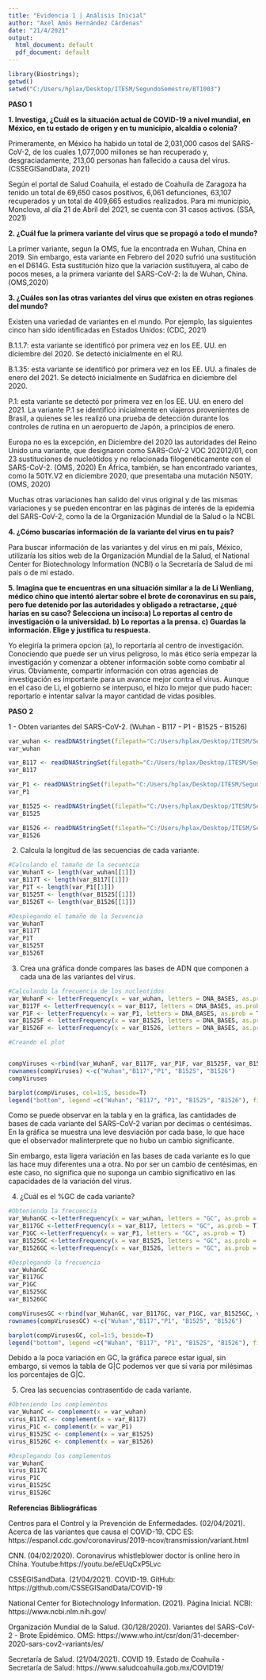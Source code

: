 ```yaml
---
title: "Evidencia 1 | Análisis Inicial"
author: "Axel Amós Hernández Cárdenas"
date: "21/4/2021"
output:
  html_document: default
  pdf_document: default
---
```


```r
library(Biostrings);
getwd()
setwd("C:/Users/hplax/Desktop/ITESM/SegundoSemestre/BT1003")
```

__PASO 1__

__1. Investiga, ¿Cuál es la situación actual de COVID-19 a nivel mundial, en México, en tu estado de origen y en tu municipio, alcaldía o colonia? __

Primeramente, en México ha habido un total de 2,031,000 casos del SARS-CoV-2, de los cuales 1,077,000 millones se han recuperado y, desgraciadamente, 213,00 personas han fallecido a causa del virus. (CSSEGISandData, 2021)

Según el portal de Salud Coahuila, el estado de Coahuila de Zaragoza ha tenido un total de 69,650 casos positivos, 6,061 defunciones, 63,107 recuperados y un total de 409,665 estudios realizados. Para mi municipio, Monclova, al día 21 de Abril del 2021, se cuenta con 31 casos activos. (SSA, 2021)

__2. ¿Cuál fue la primera variante del virus que se propagó a todo el mundo?__

La primer variante, segun la OMS, fue la encontrada en Wuhan, China en 2019. Sin embargo, esta variante en Febrero del 2020 sufrió una sustitución en el D614G. Esta sustitución hizo que la variación sustituyera, al cabo de pocos meses, a la primera variante del SARS-CoV-2: la de Wuhan, China. (OMS,2020)

__3. ¿Cuáles son las otras variantes del virus que existen en otras regiones del mundo?__

Existen una variedad de variantes en el mundo. Por ejemplo, las siguientes cinco han sido identificadas en Estados Unidos: (CDC, 2021)

B.1.1.7: esta variante se identificó por primera vez en los EE. UU. en diciembre del 2020. Se detectó inicialmente en el RU.

B.1.35: esta variante se identificó por primera vez en los EE. UU. a finales de enero del 2021. Se detectó inicialmente en Sudáfrica en diciembre del 2020.

P.1: esta variante se detectó por primera vez en los EE. UU. en enero del 2021. La variante P.1 se identificó inicialmente en viajeros provenientes de Brasil, a quienes se les realizó una prueba de detección durante los controles de rutina en un aeropuerto de Japón, a principios de enero.

Europa no es la excepción, en Diciembre del 2020 las autoridades del Reino Unido una variante, que designaron como SARS-CoV-2 VOC 202012/01, con 23 sustituciones de nucleótidos y no relacionada filogenéticamente con el SARS-CoV-2. (OMS, 2020) En África, también, se han encontrado variantes, como la 501Y.V2 en diciembre 2020, que presentaba una mutación N501Y. (OMS, 2020)

Muchas otras variaciones han salido del virus original y de las mismas variaciones y se pueden encontrar en las páginas de interés de la epidemia del SARS-CoV-2, como la de la Organización Mundial de la Salud o la NCBI.


__4. ¿Cómo buscarías información de la variante del virus en tu país?__

Para buscar información de las variantes y del virus en mi país, México, utilizaría los sitios web de la Organización Mundial de la Salud, el National Center for Biotechnology Information (NCBI) o la Secretaría de Salud de mi país o de mi estado.

__5. Imagina que te encuentras en una situación similar a la de Li Wenliang, médico chino que intentó alertar sobre el brote de coronavirus en su país, pero fue detenido por las autoridades y obligado a retractarse, ¿qué harías en su caso? Selecciona un inciso:a) Lo reportas al centro de investigación o la universidad. b) Lo reportas a la prensa. c) Guardas la información. Elige y justifica tu respuesta.__

Yo elegiría la primera opcion (a), lo reportaría al centro de investigación. Conociendo que puede ser un virus peligroso, lo más ético sería empezar la investigación y comenzar a obtener información sobte como combatir al virus. Obviamente, compartir información con otras agencias de investigación es importante para un avance mejor contra el virus. Aunque en el caso de Li, el gobierno se interpuso, el hizo lo mejor que pudo hacer: reportarlo e intentar salvar la mayor cantidad de vidas posibles.

__PASO 2__

1 - Obten variantes del SARS-CoV-2. (Wuhan - B117 - P1 - B1525 - B1526)
```r
var_wuhan <- readDNAStringSet(filepath="C:/Users/hplax/Desktop/ITESM/SegundoSemestre/BT1003/NC_045512.2SARSCoV2.fasta")
var_wuhan
```
```r
var_B117 <- readDNAStringSet(filepath="C:/Users/hplax/Desktop/ITESM/SegundoSemestre/BT1003/B117COVID2.fasta")
var_B117
```
```r
var_P1 <- readDNAStringSet(filepath="C:/Users/hplax/Desktop/ITESM/SegundoSemestre/BT1003/P1COVID2.fasta")
var_P1
```
```r
var_B1525 <- readDNAStringSet(filepath="C:/Users/hplax/Desktop/ITESM/SegundoSemestre/BT1003/B1525COVID.fasta")
var_B1525
```
```r
var_B1526 <- readDNAStringSet(filepath="C:/Users/hplax/Desktop/ITESM/SegundoSemestre/BT1003/B1526NY.fasta")
var_B1526
```
2. Calcula la longitud de las secuencias de cada variante.
```r
#Calculando el tamaño de la secuencia
var_WuhanT <- length(var_wuhan[[1]])
var_B117T <- length(var_B117[[1]])
var_P1T <- length(var_P1[[1]])
var_B1525T <- length(var_B1525[[1]])
var_B1526T <- length(var_B1526[[1]])

#Desplegando el tamaño de la Secuencia
var_WuhanT
var_B117T
var_P1T
var_B1525T
var_B1526T
```
3. Crea una gráfica donde compares las bases de ADN que componen a cada una de las variantes del virus.
```r
#Calculando la frecuencia de los nucleotidos
var_WuhanF <- letterFrequency(x = var_wuhan, letters = DNA_BASES, as.prob = T)
var_B117F <- letterFrequency(x = var_B117, letters = DNA_BASES, as.prob = T)
var_P1F <- letterFrequency(x = var_P1, letters = DNA_BASES, as.prob = T)
var_B1525F <- letterFrequency(x = var_B1525, letters = DNA_BASES, as.prob = T)
var_B1526F <- letterFrequency(x = var_B1526, letters = DNA_BASES, as.prob = T)

#Creando el plot


compViruses <-rbind(var_WuhanF, var_B117F, var_P1F, var_B1525F, var_B1526F)
rownames(compViruses) <-c("Wuhan","B117","P1", "B1525", "B1526")
compViruses

```
```r
barplot(compViruses, col=1:5, beside=T)
legend("bottom", legend =c("Wuhan", "B117", "P1", "B1525", "B1526"), fill = 1:5, horiz = T, cex=0.6)
```
Como se puede observar en la tabla y en la gráfica, las cantidades de bases de cada variante
del SARS-CoV-2 varían por decimas o centésimas. En la gráfica se muestra una leve desviación
por cada base, lo que hace que el observador malinterprete que no hubo un cambio significante.

Sin embargo, esta ligera variación en las bases de cada variante es lo que las hace muy diferentes
una a otra. No por ser un cambio de centésimas, en este caso, no significa que no suponga un cambio
significativo en las capacidades de la variación del virus.

4. ¿Cuál es el %GC de cada variante?
```r
#Obteniendo la frecuencia
var_WuhanGC <-letterFrequency(x = var_wuhan, letters = "GC", as.prob = T)
var_B117GC <-letterFrequency(x = var_B117, letters = "GC", as.prob = T)
var_P1GC <-letterFrequency(x = var_P1, letters = "GC", as.prob = T)
var_B1525GC <-letterFrequency(x = var_B1525, letters = "GC", as.prob = T)
var_B1526GC <-letterFrequency(x = var_B1526, letters = "GC", as.prob = T)

#Desplegando la frecuencia
var_WuhanGC
var_B117GC
var_P1GC
var_B1525GC
var_B1526GC

compVirusesGC <-rbind(var_WuhanGC, var_B117GC, var_P1GC, var_B1525GC, var_B1526GC)
rownames(compVirusesGC) <-c("Wuhan","B117","P1", "B1525", "B1526")
```
```r
barplot(compVirusesGC, col=1:5, beside=T)
legend("bottom", legend =c("Wuhan", "B117", "P1", "B1525", "B1526"), fill = 1:5, horiz = T, cex=0.6)
```
Debido a la poca variación en GC, la gráfica parece estar igual, sin embargo, si
vemos la tabla de G|C podemos ver que sí varía por milésimas los porcentajes de G|C.

5. Crea las secuencias contrasentido de cada variante.
```r
#Obteniendo los complementos
var_WuhanC <- complement(x = var_wuhan)
virus_B117C <- complement(x = var_B117)
virus_P1C <- complement(x = var_P1)
virus_B1525C <- complement(x = var_B1525)
virus_B1526C <- complement(x = var_B1526)

#Desplegando los complementos
var_WuhanC
virus_B117C
virus_P1C
virus_B1525C
virus_B1526C
```

__Referencias Bibliográficas__

Centros para el Control y la Prevención de Enfermedades. (02/04/2021). Acerca de las variantes que causa el COVID-19. CDC ES: https://espanol.cdc.gov/coronavirus/2019-ncov/transmission/variant.html

CNN. (04/02/2020). Coronavirus whistleblower doctor is online hero in China. Youtube:https://youtu.be/eEUqCxP5Lvc

CSSEGISandData. (21/04/2021). COVID-19. GitHub: https://github.com/CSSEGISandData/COVID-19

National Center for Biotechnology Information. (2021). Página Inicial. NCBI: https://www.ncbi.nlm.nih.gov/

Organización Mundial de la Salud. (30/128/2020). Variantes del SARS-CoV-2 - Brote Epidémico. OMS: https://www.who.int/csr/don/31-december-2020-sars-cov2-variants/es/

Secretaría de Salud. (21/04/2021). COVID 19. Estado de Coahuila - Secretaría de Salud: https://www.saludcoahuila.gob.mx/COVID19/













